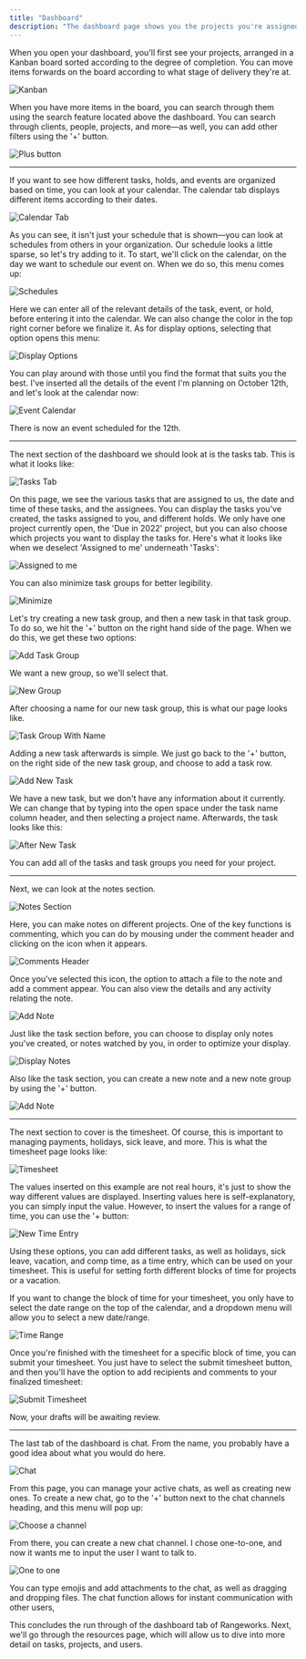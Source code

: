 ```yaml
---
title: "Dashboard"
description: "The dashboard page shows you the projects you're assigned to, as well as your calendar, tasks, notes, timesheet, and chat"
---
```


When you open your dashboard, you'll first see your projects, arranged in a Kanban board sorted according to the degree of completion. You can move items forwards on the board according to what stage of delivery they're at.

![Kanban](/images/dashboard/kanban.png)

When you have more items in the board, you can search through them using the search feature located above the dashboard. You can search through clients, people, projects, and more—as well, you can add other filters using the '+' button.

![Plus button](/images/dashboard/plus-button.png)

---

If you want to see how different tasks, holds, and events are organized based on time, you can look at your calendar. The calendar tab displays different items according to their dates.

![Calendar Tab](/images/dashboard/calendar-tab.png)

As you can see, it isn't just your schedule that is shown—you can look at schedules from others in your organization. Our schedule looks a little sparse, so let's try adding to it. To start, we'll click on the calendar, on the day we want to schedule our event on. When we do so, this menu comes up:

![Schedules](/images/dashboard/schedules.png)

Here we can enter all of the relevant details of the task, event, or hold, before entering it into the calendar. We can also change the color in the top right corner before we finalize it. As for display options, selecting that option opens this menu:

![Display Options](/images/dashboard/display-options.png)

You can play around with those until you find the format that suits you the best. I've inserted all the details of the event I'm planning on October 12th, and let's look at the calendar now:

![Event Calendar](/images/dashboard/event-calendar.png)

There is now an event scheduled for the 12th.

---

The next section of the dashboard we should look at is the tasks tab. This is what it looks like:

![Tasks Tab](/images/dashboard/tasks-tab.png)

On this page, we see the various tasks that are assigned to us, the date and time of these tasks, and the assignees. You can display the tasks you've created, the tasks assigned to you, and different holds. We only have one project currently open, the 'Due in 2022' project, but you can also choose which projects you want to display the tasks for. Here's what it looks like when we deselect 'Assigned to me' underneath 'Tasks':

![Assigned to me](/images/dashboard/assigned-to-me.png)

You can also minimize task groups for better legibility.

![Minimize](/images/dashboard/minimize.png)

Let's try creating a new task group, and then a new task in that task group. To do so, we hit the '+' button on the right hand side of the page. When we do this, we get these two options:

![Add Task Group](/images/dashboard/add-task-group.png)

We want a new group, so we'll select that.

![New Group](/images/dashboard/new-group.png)

After choosing a name for our new task group, this is what our page looks like.

![Task Group With Name](/images/dashboard/task-group-with-name.png)

Adding a new task afterwards is simple. We just go back to the '+' button, on the right side of the new task group, and choose to add a task row.

![Add New Task](/images/dashboard/add-new-task.png)

We have a new task, but we don't have any information about it currently. We can change that by typing into the open space under the task name column header, and then selecting a project name. Afterwards, the task looks like this:

![After New Task](/images/dashboard/after-new-task.png)

You can add all of the tasks and task groups you need for your project.

---

Next, we can look at the notes section.

![Notes Section](/images/dashboard/notes-section.png)

Here, you can make notes on different projects. One of the key functions is commenting, which you can do by mousing under the comment header and clicking on the icon when it appears.

![Comments Header](/images/dashboard/comments-header.png)

Once you've selected this icon, the option to attach a file to the note and add a comment appear. You can also view the details and any activity relating the note.

![Add Note](/images/dashboard/add-note.png)

Just like the task section before, you can choose to display only notes you've created, or notes watched by you, in order to optimize your display.

![Display Notes](/images/dashboard/display-notes.png)

Also like the task section, you can create a new note and a new note group by using the '+' button.

![Add Note](/images/dashboard/add-note.png)

---

The next section to cover is the timesheet. Of course, this is important to managing payments, holidays, sick leave, and more. This is what the timesheet page looks like:

![Timesheet](/images/dashboard/timesheet.png)

The values inserted on this example are not real hours, it's just to show the way different values are displayed. Inserting values here is self-explanatory, you can simply input the value. However, to insert the values for a range of time, you can use the '+ button:

![New Time Entry](/images/dashboard/new-time-entry.png)

Using these options, you can add different tasks, as well as holidays, sick leave, vacation, and comp time, as a time entry, which can be used on your timesheet. This is useful for setting forth different blocks of time for projects or a vacation.

If you want to change the block of time for your timesheet, you only have to select the date range on the top of the calendar, and a dropdown menu will allow you to select a new date/range.

![Time Range](/images/dashboard/time-range.png)

Once you're finished with the timesheet for a specific block of time, you can submit your timesheet. You just have to select the submit timesheet button, and then you'll have the option to add recipients and comments to your finalized timesheet:

![Submit Timesheet](/images/dashboard/submit-timesheet.png)

Now, your drafts will be awaiting review.

---

The last tab of the dashboard is chat. From the name, you probably have a good idea about what you would do here.

![Chat](/images/dashboard/chat.png)

From this page, you can manage your active chats, as well as creating new ones. To create a new chat, go to the '+' button next to the chat channels heading, and this menu will pop up:

![Choose a channel](/images/dashboard/choose-channel.png)

From there, you can create a new chat channel. I chose one-to-one, and now it wants me to input the user I want to talk to.

![One to one](/images/dashboard/one-to-one-chat.png)

You can type emojis and add attachments to the chat, as well as dragging and dropping files. The chat function allows for instant communication with other users,

This concludes the run through of the dashboard tab of Rangeworks. Next, we'll go through the resources page, which will allow us to dive into more detail on tasks, projects, and users.
